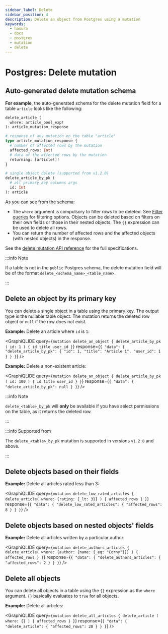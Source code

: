 ```yaml
---
sidebar_label: Delete
sidebar_position: 4
description: Delete an object from Postgres using a mutation
keywords:
  - hasura
  - docs
  - postgres
  - mutation
  - delete
---
```



# Postgres: Delete mutation

## Auto-generated delete mutation schema

**For example**, the auto-generated schema for the delete mutation field
for a table `article` looks like the following:

```graphql
delete_article (
  where: article_bool_exp!
): article_mutation_response

# response of any mutation on the table "article"
type article_mutation_response {
  # number of affected rows by the mutation
  affected_rows: Int!
  # data of the affected rows by the mutation
  returning: [article!]!
}

# single object delete (supported from v1.2.0)
delete_article_by_pk (
  # all primary key columns args
  id: Int
): article
```

As you can see from the schema:

-   The `where` argument is compulsory to filter rows to be deleted. See
    [Filter queries](/graphql/core/databases/postgres/queries/query-filters.mdx) for filtering options. Objects
    can be deleted based on filters on their own fields or those in
    their nested objects. The `{}` expression can be used to delete all
    rows.
-   You can return the number of affected rows and the affected objects
    (with nested objects) in the response.

See the [delete mutation API reference](/graphql/core/api-reference/graphql-api/mutation.mdx#delete-syntax) for the full
specifications.

:::info Note

If a table is not in the `public` Postgres schema, the delete mutation
field will be of the format `delete_<schema_name>_<table_name>`.

:::

## Delete an object by its primary key

You can delete a single object in a table using the primary key. The
output type is the nullable table object. The mutation returns the
deleted row object or `null` if the row does not exist.

**Example:** Delete an article where `id` is `1`:

<GraphiQLIDE
  query={`mutation delete_an_object {
  delete_article_by_pk (
    id: 1
  ) {
    id
    title
    user_id
  }`}
  response={`{
  "data": {
    "delete_article_by_pk": {
      "id": 1,
      "title": "Article 1",
      "user_id": 1
    }
  }
}`}
/>

**Example:** Delete a non-existent article:

<GraphiQLIDE
query={`mutation delete_an_object {
delete_article_by_pk (
  id: 100
) {
  id
  title
  user_id
}
}`}
response={`{
  "data": {
    "delete_article_by_pk": null
  }
}`}
/>

:::info Note

`delete_<table>_by_pk` will **only** be available if you have select
permissions on the table, as it returns the deleted row.

:::

:::info Supported from

The `delete_<table>_by_pk` mutation is supported in versions `v1.2.0`
and above.

:::

## Delete objects based on their fields

**Example:** Delete all articles rated less than 3:

<GraphiQLIDE
query={`mutation delete_low_rated_articles {
  delete_article(
    where: {rating: {_lt: 3}}
  ) {
    affected_rows
  }
}`}
response={`{
    "data": {
      "delete_low_rated_articles": {
      "affected_rows": 8
    }
  }
}`}
/>

## Delete objects based on nested objects' fields

**Example:** Delete all articles written by a particular author:

<GraphiQLIDE
query={`mutation delete_authors_articles {
  delete_article(
    where: {author: {name: {_eq: "Corny"}}}
  ) {
    affected_rows
  }
}`}
response={`{
  "data": {
    "delete_authors_articles": {
      "affected_rows": 2
    }
  }
}`}
/>

## Delete all objects

You can delete all objects in a table using the `{}` expression as the
`where` argument. `{}` basically evaluates to `true` for all objects.

**Example:** Delete all articles:

<GraphiQLIDE
query={`mutation delete_all_articles {
  delete_article (
    where: {}
  ) {
    affected_rows
  }
}`}
response={`{
  "data": {
    "delete_article": {
      "affected_rows": 20
    }
  }
}`}
/>
